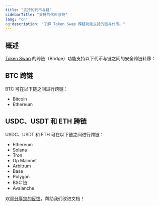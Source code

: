 ```yaml
---
title: "支持的代币与链"
sidebarTitle: "支持的代币与链"
lang: "cn"
og:description: "了解 Token Swap 跨链功能支持的链与代币。"
---
```


## 概述

[Token Swap](/cn/apps/token-swap/introduction) 的跨链（Bridge）功能支持以下代币与链之间的安全跨链转移：

## BTC 跨链
BTC 可在以下链之间进行跨链：
- Bitcoin
- Ethereum

## USDC、USDT 和 ETH 跨链
USDC、USDT 和 ETH 可在以下链之间进行跨链：
- Ethereum
- Solana
- Tron
- Op Mainnet
- Arbitrum
- Base
- Polygon
- BSC 链
- Avalanche

<Tip>欢迎[分享您的反馈](https://forms.zohopublic.com/cobo/form/DocumentFeedbackForm/formperma/QvLOhxJv1_JMsJ-1dleZ8Itb_7rzN-LtgvsDdxosoVI?referrername=manuals)，帮助我们改进文档！</Tip>
